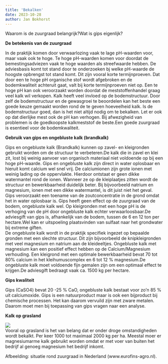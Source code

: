 ```yaml
---
title: 'Bekalken'
date: 2023-10-28
author: Jan Bokhorst
---
```


Waarom is de zuurgraad belangrijk?Wat is gips eigenlijk?


**De betekenis van de zuurgraad**  

In de praktijk komen door verwaarlozing vaak te lage pH-waarden voor, maar vaak ook te hoge. Te hoge pH-waarden komen voor doordat de bemestingsadviezen vaak te hoge waarden als streefwaarde hebben. De adviesbasis komt tot stand door te onderzoeken bj welke pH-waarde de hoogste opbrengst tot stand komt. Dit zijn vooral korte termijnproeven. Dat door een te hoge pH organische stof wordt afgebroken en de bodemkwaliteit achteruit gaat, valt bij korte termijnproeven niet op. Een te hoge pH kan ook veroorzaakt worden doordat de meststoffenhandel graag veel kalk wil verkopen. Kalk heeft veel invloed op de bodemstructuur. Door zelf de bodemstructuur en de gewasgroei te beoordelen kan het beste een goede keuze gemaakt worden rond de te geven hoeveelheid kalk. Is de bodemstructuur goed, dan is het niet altijd nodig om te bekalken. Let er ook op dat dierlijke mest ook de pH kan verhogen. Bij afwezigheid van problemen is de goedkoopste kalkmeststof de beste.Een goede zuurgraad is esentieel voor de bodemkwaliteit.  

**Gebruik van gips en ongebluste kalk (brandkalk)**  

Gips en ongebluste kalk (Brandkalk) kunnen op zavel- en kleigronden gebruikt worden om de structuur te verbeteren.De kalk die in zavel en klei zit, lost bij weinig aanvoer van organisch materiaal niet voldoende op bij een hoge pH-waarde. Gips en ongebluste kalk zijn direct in water oplosbaar en hieruit komt calcium wel snel vrij. De calciumionen zijn grote ionen met weinig lading op de oppervlakte. Hierdoor ontstaat er geen dikke watermantel rond de ionen. Wanneer ze op de kleiplaatjes zitten wordt de structuur en bewerkbaarheid duidelijk beter. Bij bijvoorbeeld natrium en magnesium, ionen met een dikke watermantel, is dit juist niet het geval.  
Gips veroorzaakt een toename van de zoutconcentratie in de grond omdat het in water oplosbaar is. Gips heeft geen effect op de zuurgraad van de bodem, ongebluste kalk wel. Op kleigronden met een hoge pH is de verhoging van de pH door ongebluste kalk echter verwaarloosbaar.De adviesgift van gips is, afhankelijk van de bodem, tussen de 6 en 12 ton per hectare.Wel kan er uitspoeling plaatsvinden van sulfaat naar het grondwater bij extreme giften.  
De ongebluste kalk wordt in de praktijk specifiek ingezet op bepaalde gronden met een slechte structuur. Dit zijn bijvoorbeeld de knipkleigronden met veel magnesium en natrium aan de kleideeltjes. Ongebluste kalk met magnesium kan een positief effect hebben op de Calcium/Magnesium verhouding. Een kleigrond met een optimale bewerkbaarheid bevat 70 tot 80% calcium in het kleihumuscomplex en 6 tot 12 % magnesium.De ongebluste kalk moet voldoende fijn gemalen zijn om een optimaal effect te krijgen.De adviesgift bedraagt vaak ca. 1500 kg per 
hectare.  

**Gips kwaliteit**

Gips (CaSO4) bevat 20 -25 % CaO, ongebluste kalk bestaat voor zo'n 85 % uit calciumoxide. Gips is een natuurproduct maar is ook een bijproduct bij chemische processen. Het kan daarom vervuild zijn met zware metalen. Daarom moet men bij toepassing van gips vragen naar een analyse. 

**Kalk op grasland**  

![](../img/kaart%20Nederland%20pH-1920w.JPG)   
Vooral op grasland is het van belang dat er onder droge omstandigheden wordt bekalkt. Per keer 1000 tot maximaal 2000 kg per ha. Meestal moer er magnesiumarme kalk gebruikt worden omdat er met voer van buiten het bedrijf al genoeg magnesium het bedrijf inkomt. 


Afbeelding: situatie rond zuurgraad in Nederland (www.eurofins-agro.nl).


